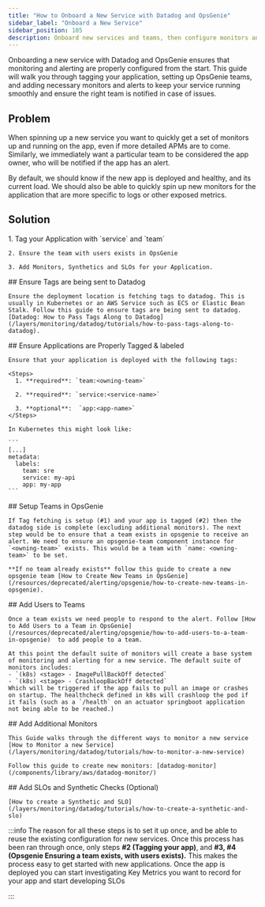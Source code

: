 ```yaml
---
title: "How to Onboard a New Service with Datadog and OpsGenie"
sidebar_label: "Onboard a New Service"
sidebar_position: 105
description: Onboard new services and teams, then configure monitors and alerts
---
```


<Intro>
Onboarding a new service with Datadog and OpsGenie ensures that monitoring and alerting are properly configured from the start. This guide will walk you through tagging your application, setting up OpsGenie teams, and adding necessary monitors and alerts to keep your service running smoothly and ensure the right team is notified in case of issues.
</Intro>

## Problem

When spinning up a new service you want to quickly get a set of monitors up and running on the app, even if more detailed APMs are to come. Similarly, we immediately want a particular team to be considered the app owner, who will be notified if the app has an alert.

By default, we should know if the new app is deployed and healthy, and its current load. We should also be able to quickly spin up new monitors for the application that are more specific to logs or other exposed metrics.

## Solution

<KeyPoints title="Overview">
    1. Tag your Application with `service` and `team`

    2. Ensure the team with users exists in OpsGenie

    3. Add Monitors, Synthetics and SLOs for your Application.
</KeyPoints>


<Steps>
  <Step>
    ## <StepNumber/> Ensure Tags are being sent to Datadog

    Ensure the deployment location is fetching tags to datadog. This is usually in Kubernetes or an AWS Service such as ECS or Elastic Bean Stalk. Follow this guide to ensure tags are being sent to datadog. [Datadog: How to Pass Tags Along to Datadog](/layers/monitoring/datadog/tutorials/how-to-pass-tags-along-to-datadog).
  </Step>

  <Step>
    ## <StepNumber/> Ensure Applications are Properly Tagged & labeled

    Ensure that your application is deployed with the following tags:

    <Steps>
      1. **required**: `team:<owning-team>`

      2. **required**: `service:<service-name>`

      3. **optional**:  `app:<app-name>`
    </Steps>

    In Kubernetes this might look like:

    ```
    [...]
    metadata:
      labels:
        team: sre
        service: my-api
        app: my-app
    ```
  </Step>

  <Step>
    ## <StepNumber/> Setup Teams in OpsGenie

    If Tag fetching is setup (#1) and your app is tagged (#2) then the datadog side is complete (excluding additional monitors). The next step would be to ensure that a team exists in opsgenie to receive an alert. We need to ensure an opsgenie-team component instance for `<owning-team>` exists. This would be a team with `name: <owning-team>` to be set.

    **If no team already exists** follow this guide to create a new opsgenie team [How to Create New Teams in OpsGenie](/resources/deprecated/alerting/opsgenie/how-to-create-new-teams-in-opsgenie).
  </Step>

  <Step>
    ## <StepNumber/> Add Users to Teams

    Once a team exists we need people to respond to the alert. Follow [How to Add Users to a Team in OpsGenie](/resources/deprecated/alerting/opsgenie/how-to-add-users-to-a-team-in-opsgenie)  to add people to a team.

    At this point the default suite of monitors will create a base system of monitoring and alerting for a new service. The default suite of monitors includes:
    - `(k8s) <stage> - ImagePullBackOff detected`
    - `(k8s) <stage> - CrashloopBackOff detected`
    Which will be triggered if the app fails to pull an image or crashes on startup. The healthcheck defined in k8s will crashloop the pod if it fails (such as a `/health` on an actuator springboot application not being able to be reached.)
  </Step>

  <Step>
    ## <StepNumber/> Add Additional Monitors

    This Guide walks through the different ways to monitor a new service [How to Monitor a new Service](/layers/monitoring/datadog/tutorials/how-to-monitor-a-new-service)

    Follow this guide to create new monitors: [datadog-monitor](/components/library/aws/datadog-monitor/)
  </Step>

  <Step>
    ## <StepNumber/> Add SLOs and Synthetic Checks (Optional)

    [How to create a Synthetic and SLO](/layers/monitoring/datadog/tutorials/how-to-create-a-synthetic-and-slo)
  </Step>

</Steps>

:::info
The reason for all these steps is to set it up once, and be able to reuse the existing configuration for new services. Once this process has been ran through once, only steps **#2 (Tagging your app)**, and **#3, #4 (Opsgenie Ensuring a team exists, with users exists).** This makes the process easy to get started with new applications. Once the app is deployed you can start investigating Key Metrics you want to record for your app and start developing SLOs

:::


